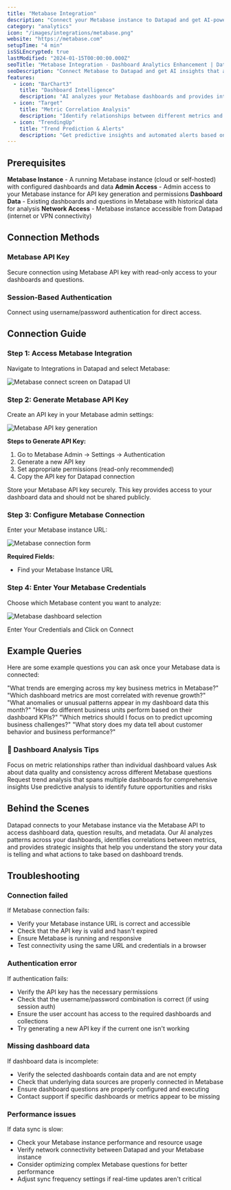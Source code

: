 ```yaml
---
title: "Metabase Integration"
description: "Connect your Metabase instance to Datapad and get AI-powered insights that turn dashboard data into strategic business actions."
category: "analytics"
icon: "/images/integrations/metabase.png"
website: "https://metabase.com"
setupTime: "4 min"
isSSLEncrypted: true
lastModified: "2024-01-15T00:00:00.000Z"
seoTitle: "Metabase Integration - Dashboard Analytics Enhancement | Datapad"
seoDescription: "Connect Metabase to Datapad and get AI insights that analyze your dashboard data and provide strategic recommendations for business growth."
features:
  - icon: "BarChart3"
    title: "Dashboard Intelligence"
    description: "AI analyzes your Metabase dashboards and provides intelligent insights that go beyond static visualizations."
  - icon: "Target"
    title: "Metric Correlation Analysis"
    description: "Identify relationships between different metrics and KPIs across your Metabase dashboards for strategic insights."
  - icon: "TrendingUp"
    title: "Trend Prediction & Alerts"
    description: "Get predictive insights and automated alerts based on patterns in your Metabase data and dashboard metrics."
---
```


## Prerequisites

<FeatureItem>**Metabase Instance** - A running Metabase instance (cloud or self-hosted) with configured dashboards and data</FeatureItem>
<FeatureItem>**Admin Access** - Admin access to your Metabase instance for API key generation and permissions</FeatureItem>
<FeatureItem>**Dashboard Data** - Existing dashboards and questions in Metabase with historical data for analysis</FeatureItem>
<FeatureItem>**Network Access** - Metabase instance accessible from Datapad (internet or VPN connectivity)</FeatureItem>

## Connection Methods

### Metabase API Key
Secure connection using Metabase API key with read-only access to your dashboards and questions.

### Session-Based Authentication
Connect using username/password authentication for direct access.

## Connection Guide

### Step 1: Access Metabase Integration

Navigate to Integrations in Datapad and select Metabase:

![Metabase connect screen on Datapad UI](/images/docs/metabase-connect.png)

### Step 2: Generate Metabase API Key

Create an API key in your Metabase admin settings:

![Metabase API key generation](/images/docs/metabase-api-key.png)

**Steps to Generate API Key:**
1. Go to Metabase Admin → Settings → Authentication
2. Generate a new API key
3. Set appropriate permissions (read-only recommended)
4. Copy the API key for Datapad connection

<StepItem>Store your Metabase API key securely. This key provides access to your dashboard data and should not be shared publicly.</StepItem>

### Step 3: Configure Metabase Connection

Enter your Metabase instance URL:

![Metabase connection form](/images/docs/metabase-url.png)

**Required Fields:**
- Find your Metabase Instance URL

### Step 4: Enter Your Metabase Credentials

Choose which Metabase content you want to analyze:

![Metabase dashboard selection](/images/docs/metabase-auth.png)

Enter Your Credentials and Click on Connect

## Example Queries

Here are some example questions you can ask once your Metabase data is connected:

<StepItem>"What trends are emerging across my key business metrics in Metabase?"</StepItem>
<StepItem>"Which dashboard metrics are most correlated with revenue growth?"</StepItem>
<StepItem>"What anomalies or unusual patterns appear in my dashboard data this month?"</StepItem>
<StepItem>"How do different business units perform based on their dashboard KPIs?"</StepItem>
<StepItem>"Which metrics should I focus on to predict upcoming business challenges?"</StepItem>
<StepItem>"What story does my data tell about customer behavior and business performance?"</StepItem>

### 💬 Dashboard Analysis Tips

<TipItem>Focus on metric relationships rather than individual dashboard values</TipItem>
<TipItem>Ask about data quality and consistency across different Metabase questions</TipItem>
<TipItem>Request trend analysis that spans multiple dashboards for comprehensive insights</TipItem>
<TipItem>Use predictive analysis to identify future opportunities and risks</TipItem>

## Behind the Scenes

Datapad connects to your Metabase instance via the Metabase API to access dashboard data, question results, and metadata. Our AI analyzes patterns across your dashboards, identifies correlations between metrics, and provides strategic insights that help you understand the story your data is telling and what actions to take based on dashboard trends.

## Troubleshooting

### Connection failed
If Metabase connection fails:
- Verify your Metabase instance URL is correct and accessible
- Check that the API key is valid and hasn't expired
- Ensure Metabase is running and responsive
- Test connectivity using the same URL and credentials in a browser

### Authentication error
If authentication fails:
- Verify the API key has the necessary permissions
- Check that the username/password combination is correct (if using session auth)
- Ensure the user account has access to the required dashboards and collections
- Try generating a new API key if the current one isn't working

### Missing dashboard data
If dashboard data is incomplete:
- Verify the selected dashboards contain data and are not empty
- Check that underlying data sources are properly connected in Metabase
- Ensure dashboard questions are properly configured and executing
- Contact support if specific dashboards or metrics appear to be missing

### Performance issues
If data sync is slow:
- Check your Metabase instance performance and resource usage
- Verify network connectivity between Datapad and your Metabase instance
- Consider optimizing complex Metabase questions for better performance
- Adjust sync frequency settings if real-time updates aren't critical
